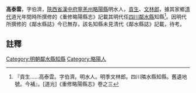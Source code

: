 {{明清人物信息框
| 姓名 = 高泰雲
| 原名 = 
| 圖片名稱=  
| 圖片大小 = 220px
| 圖片說明 =  
| 最高職務 = [[四川|四川]][[鄰水縣知縣|鄰水縣知縣]]
| 國家 = 大明
| 爵位 =
| 籍貫 = [[陝西省|陝西省]][[漢中府|漢中府]][[寧羌州|寧羌州]][[略陽縣|略陽縣]]
| 族裔 =  
| 旗籍 =  
| 字號 = 字伯濟
| 諡號 = 
| 出生日期 = 
| 出生地點 =
| 逝世日期 =  
| 逝世地點 = 
| 墓葬 = 
| 配偶 =  
| 親屬 =   
| 出身 = 
*  貢生出身
| 經歷 = 
| 著作 =  
*
*
*
}}
'''高泰雲'''{{BD|？年||？年||}}，字伯濟，[[陝西省|陝西省]][[漢中府|漢中府]][[寧羌州|寧羌州]][[略陽縣|略陽縣]]明水人，[[貢生|貢生]]、[[文林郎|文林郎]]，據其家鄉[[清代|清代]]道光年間時所撰修的《重修略陽縣志》記載其明代任[[四川|四川]][[鄰水縣|鄰水縣]]知縣<ref>『貢生……高泰雲。字伯濟。明水人。明季文林郎。四川隣水縣知縣。舊遺地號。今補』。[道光]《重修略陽縣志》卷之三</ref>。因明代所撰修的《鄰水縣誌》今已無存，該名知縣未見清代《鄰水縣誌》記載，待考。
==註釋==
{{reflist}}
{{明朝人物小作品}}
{{鄰水縣知縣}}
[[Category:明朝鄰水縣知縣|Category:明朝鄰水縣知縣]]
[[Category:略陽人|Category:略陽人]]
